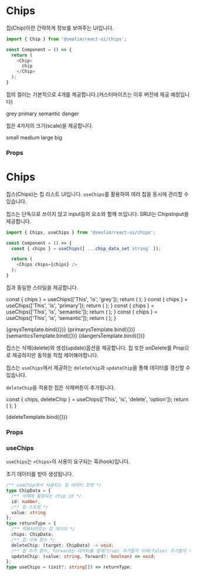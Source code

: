 
<Meta title="component/Chips" component={Chips} />

# Chips

칩(Chip)이란 간략하게 정보를 보여주는 UI입니다.

```typescript
import { Chip } from '@seolim/react-ui/chips';

const Component = () => {
  return (
    <Chip>
      chip
    </Chip>
  );
}
```

칩의 컬러는 기본적으로 4개를 제공합니다.(커스터마이즈는 이후 버전에 제공 예정입니다)

<Canvas>
  <Story name="chip-color-grey"
    parameters={{ layout: 'centered' }}>
    <Chip>grey</Chip>
  </Story>
  <Story name="chip-color-primary"
    parameters={{ layout: 'centered' }}>
    <Chip color="primary">primary</Chip>
  </Story>
  <Story name="chip-color-semantic"
    parameters={{ layout: 'centered' }}>
    <Chip color="semantic">semantic</Chip>
  </Story>
  <Story name="chip-color-danger"
    parameters={{ layout: 'centered' }}>
    <Chip color="danger">danger</Chip>
  </Story>
</Canvas>

칩은 4가지의 크기(scale)을 제공합니다.

<Canvas>
  <Story name="chip-color-small"
    parameters={{ layout: 'centered' }}>
    <Chip scale="small">small</Chip>
  </Story>
  <Story name="chip-scale-medium"
    parameters={{ layout: 'centered' }}>
    <Chip>medium</Chip>
  </Story>
  <Story name="chip-scale-large"
    parameters={{ layout: 'centered' }}>
    <Chip scale="large">large</Chip>
  </Story>
  <Story name="chip-scale-big"
    parameters={{ layout: 'centered' }}>
    <Chip scale="big">big</Chip>
  </Story>
</Canvas>

### Props

<ArgsTable of={Chip} />

# Chips

칩스(Chips)는 칩 리스트 UI입니다. `useChips`를 활용하여 여러 칩을 동시에 관리할 수 있습니다.

칩스는 단독으로 쓰이지 않고 input등의 요소와 함께 쓰입니다. SRUI는 ChipsInput을 제공합니다.

```typescript
import { Chips, useChips } from '@seolim/react-ui/chips';

const Component = () => {
  const { chips } = useChips([ ...chip_data_set`string` ]);

  return (
    <Chips chips={chips} />
  );
}
```

칩과 동일한 스타일을 제공합니다.

  const { chips } = useChips(['This', 'is', 'grey']);
  return (
    <Chips chips={chips} />
  );
}
  const { chips } = useChips(['This', 'is', 'primary']);
  return (
    <Chips chips={chips} color="primary"/>
  );
}
  const { chips } = useChips(['This', 'is', 'semantic']);
  return (
    <Chips chips={chips} color="semantic"/>
  );
}
  const { chips } = useChips(['This', 'is', 'semantic']);
  return (
    <Chips chips={chips} color="danger"/>
  );
}

<Canvas>
  <Story name="chips-color-grey"
    parameters={{ layout: 'centered' }}>
    {greysTemplate.bind({})}
  </Story>
  <Story name="chips-color-primary"
    parameters={{ layout: 'centered' }}>
    {primarysTemplate.bind({})}
  </Story>
  <Story name="chips-color-semantic"
    parameters={{ layout: 'centered' }}>
    {semanticsTemplate.bind({})}
  </Story>
  <Story name="chips-color-danger"
    parameters={{ layout: 'centered' }}>
    {dangersTemplate.bind({})}
  </Story>
</Canvas>

칩스는 삭제(delete)와 생성(update)옵션을 제공합니다. 칩 또한 onDelete를 Prop으로 제공하지만 동작을 직접 제어해야합니다.

칩스는 `useChips`에서 제공하는 `deleteChip`과 `updateChip`을 통해 데이터를 갱신할 수 있습니다.

`deleteChip`을 적용한 칩은 삭제버튼이 추가됩니다.

  const { chips, deleteChip } = useChips(['This', 'is', 'delete', 'option']);
  return (
    <Chips chips={chips} onDelete={deleteChip}/>
  );
}

<Canvas>
  <Story name="chips-delete"
    parameters={{ layout: 'centered' }}>
    {deleteTemplate.bind({})}
  </Story>
</Canvas>

### Props

<ArgsTable of={Chips} />

### useChips

`useChips`는 `<Chips>`의 사용이 요구되는 훅(hook)입니다.

초기 데이터를 받아 생성됩니다.
```typescript
/** useChip에서 사용되는 칩 데이터 포맷 */
type ChipData = {
  /** 삭제에 활용되는 chip id */
  id: number,
  /** 칩 스트링 */
  value: string
};
type returnType = {
  /** 적용되어있는 칩 데이터 */
  chips: ChipData;
  /** 칩 삭제 함수 */
  deleteChip: (target: ChipData) -> void;
  /** 칩 추가 함수, forward는 데이터를 앞에(true) 추가할지 뒤에(false) 추가할지 여부 */
  updateChip: (value: string, forward?: boolean) => void;
};
type useChips = (init?: string[]) => returnType;
```